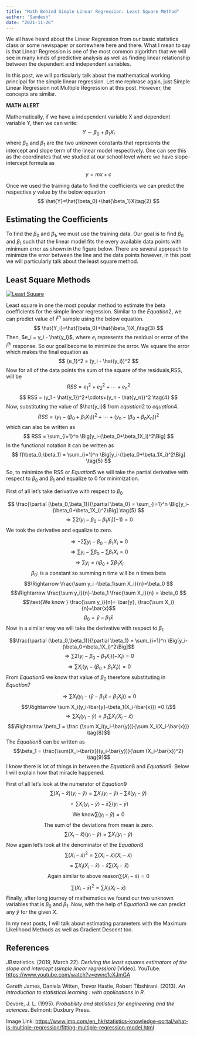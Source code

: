 ```yaml
---
title: "Math Behind Simple Linear Regression: Least Square Method"
author: "Sandesh"
date: "2021-11-26"
---
```


We all have heard about the Linear Regression from our basic statistics class or some newspaper or somewhere here and there. What I mean to say is that Linear Regression is one of the most common algorithm that we will see in many kinds of predictive analysis as well as finding linear relationship between the dependent and independent variables.

In this post, we will particularly talk about the mathematical working principal for the simple linear regression. Let me rephrase again, just Simple Linear Regression not Multiple Regression at this post. However, the concepts are similar.

**MATH ALERT**

Mathematically, if we have a independent variable X and dependent variable Y, then we can write: $$
Y \sim \beta_0 + \beta_1X_i \tag{1}
$$ where $\beta_0$ and $\beta_1$ are the two unknown constants that represents the intercept and slope term of the linear model respectively. One can see this as the coordinates that we studied at our school level where we have slope-intercept formula as

$$
y=mx+c
$$

Once we used the training data to find the coefficients we can predict the respective $y$ value by the below equation $$
\hat{Y}=\hat{\beta_0}+\hat{\beta_1}X\tag{2}
$$

## Estimating the Coefficients

To find the $\beta_0$ and $\beta_1$, we must use the training data. Our goal is to find $\beta_0$ and $\beta_1$ such that the linear model fits the every available data points with minimum error as shown in the figure below. There are several approach to minimize the error between the line and the data points however, in this post we will particularly talk about the least square method.

## Least Square Methods

[![Least Square](linear_ols.webp "Method of Least Square")](https://www.jmp.com/en_hk/statistics-knowledge-portal/what-is-multiple-regression/fitting-multiple-regression-model.html)

Least square in one the most popular method to estimate the beta coefficients for the simple linear regression. Similar to the $Equation 2$, we can predict value of $i^{th}$ sample using the below equation. $$
\hat{Y_i}=\hat{\beta_0}+\hat{\beta_1}X_i\tag{3}
$$ Then, $e_i = y_i - \hat{y_i}$, where $e_i$ represents the residual or error of the $i^{th}$ response. So our goal become to minimize the error. We square the error which makes the final equation as $$
{e_1}^2 = (y_i - \hat{y_i})^2
$$ Now for all of the data points the sum of the square of the residuals,RSS, will be $$
RSS = {e_1}^2+{e_2}^2+\cdots+{e_n}^2
$$ $$
RSS = (y_1 - \hat{y_1})^2+\cdots+(y_n - \hat{y_n})^2 \tag{4}
$$ Now, substituting the value of $\hat{y_i}$ from $equation 2$ to $equation 4$. $$
RSS = (y_1-(\beta_0+\beta_1X_1))^2+\cdots+(y_n-(\beta_0+\beta_nX_n))^2
$$ which can also be written as $$
RSS = \sum_{i=1}^n \Big[y_i-(\beta_0+\beta_1X_i)^2\Big]
$$ In the functional notation it can be written as $$
f(\beta_0,\beta_1) = \sum_{i=1}^n \Big[y_i-(\beta_0+\beta_1X_i)^2\Big] \tag{5}
$$

So, to minimize the RSS or $Equation5$ we will take the partial derivative with respect to $\beta_0$ and $\beta_1$ and equalize to $0$ for minimization.

First of all let's take derivative with respect to $\beta_0$

$$
\frac{\partial (\beta_0,\beta_1)}{\partial \beta_0} = \sum_{i=1}^n \Big[y_i-(\beta_0+\beta_1X_i)^2\Big] \tag{5}
$$ $$
\Rightarrow \sum2(y_i-\beta_0-\beta_1X_i)(-1) = 0
$$ We took the derivative and equalize to zero.

$$
\Rightarrow -2 \sum y_i-\beta_0-\beta_1X_i =0
$$ $$
\Rightarrow \sum y_i - \sum\beta_0 -\sum\beta_1X_i =0
$$ $$
\Rightarrow \sum y_i = n\beta_0 +\sum \beta_1X_i 
$$ $$\beta_0 \text{: is a constant so summing n time will be n times beta}$$ $$\Rightarrow \frac{\sum y_i -\beta_1\sum X_i}{n}=\beta_0 $$ $$\Rightarrow \frac{\sum y_i}{n}-\beta_1 \frac{\sum X_i}{n} = \beta_0 $$ $$\text{We know } \frac{\sum y_i}{n}= \bar{y}, \frac{\sum X_i}{n}=\bar{x}$$ $$\beta_0 = \bar{y}-\beta_1\bar{x} \tag{6}$$ Now in a similar way we will take the derivative with respect to $\beta_1$

$$\frac{\partial (\beta_0,\beta_1)}{\partial \beta_1} = \sum_{i=1}^n \Big[y_i-(\beta_0+\beta_1X_i)^2\Big]$$ $$\Rightarrow \sum2(y_i-\beta_0-\beta_1X_i)(-X_i) = 0$$ $$\Rightarrow \sum X_i(y_i-(\beta_0+\beta_1X_i))=0 \tag{7}$$ From $Equation6$ we know that value of $\beta_0$ therefore substituting in $Equation7$

$$\Rightarrow \sum X_i(y_i-(\bar{y}-\beta_1\bar{x}+\beta_1X_i)) = 0 $$ $$\Rightarrow \sum X_i(y_i-\bar{y}-\beta_1(X_i-\bar{x})) =0 \\$$ $$\Rightarrow \sum X_i(y_i-\bar{y}) = \beta_1 \sum X_i(X_i-\bar{x}) $$ $$\Rightarrow \beta_1 = \frac {\sum X_i(y_i-\bar{y})}{\sum X_i(X_i-\bar{x})} \tag{8}$$ The $Equation 8$ can be written as $$\beta_1 = \frac{\sum(X_i-\bar{x})(y_i-\bar{y})}{\sum (X_i-\bar{x})^2} \tag{9}$$ I know there is lot of things in between the $Equation8$ and $Equation9$. Below I will explain how that miracle happened.

First of all let's look at the numerator of $Equation9$ $$\sum(X_i-\bar{x})(y_i-\bar{y}) = \sum X_i(y_i-\bar{y})-\sum \bar{x}(y_i-\bar{y})$$ $$=  \sum X_i(y_i-\bar{y})- \bar{x}\sum(y_i-\bar{y})$$ $$\text{We know} \sum(y_i-\bar{y}) =0 $$ $$\text{The sum of the deviations from mean is zero.}$$ $$\sum(X_i-\bar{x})(y_i-\bar{y}) = \sum X_i(y_i-\bar{y})$$ Now again let's look at the denominator of the $Equation8$ $$\sum (X_i-\bar{x})^2 = \sum(X_i-\bar{x})(X_i-\bar{x})$$ $$= \sum X_i(X_i-\bar{x})-\bar{x} \sum(X_i-\bar{x})$$ $$\text{Again similar to above reason} \sum(X_i-\bar{x}) =0 $$ $$ \sum (X_i-\bar{x})^2 = \sum X_i(X_i-\bar{x}) $$ Finally, after long journey of mathematics we found our two unknown variables that is $\beta_0$ and $\beta_1$. Now, with the help of $Equation3$ we can predict any $\hat{y}$ for the given $X$.

In my next posts, I will talk about estimating parameters with the Maximum Likelihood Methods as well as Gradient Descent too.

## References

JBstatistics. (2019, March 22). *Deriving the least squares estimators of the slope and intercept (simple linear regression)* [Video]. YouTube. <https://www.youtube.com/watch?v=ewnc1cXJmGA>

Gareth James, Daniela Witten, Trevor Hastie, Robert Tibshirani. (2013). *An introduction to statistical learning : with applications in R.*

Devore, J. L. (1995). *Probability and statistics for engineering and the sciences*. Belmont: Duxbury Press.

Image Link: <https://www.jmp.com/en_hk/statistics-knowledge-portal/what-is-multiple-regression/fitting-multiple-regression-model.html>
